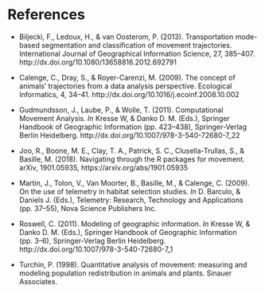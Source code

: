 # References

- Biljecki, F., Ledoux, H., & van Oosterom, P. (2013). Transportation
  mode-based segmentation and classification of movement
  trajectories. International Journal of Geographical Information
  Science, 27, 385–407. http://dx.doi.org/10.1080/13658816.2012.692791

- Calenge, C., Dray, S., & Royer-Carenzi, M. (2009). The concept of
  animals' trajectories from a data analysis perspective. Ecological
  Informatics, 4,
  34–41. http://dx.doi.org/10.1016/j.ecoinf.2008.10.002

- Gudmundsson, J., Laube, P., & Wolle, T. (2011). Computational
  Movement Analysis. *In* Kresse W, & Danko D. M. (Eds.), Springer
  Handbook of Geographic Information (pp. 423–438), Springer-Verlag
  Berlin Heidelberg. http://dx.doi.org/10.1007/978-3-540-72680-7_22

- Joo, R., Boone, M. E., Clay, T. A., Patrick, S. C.,
  Clusella-Trullas, S., & Basille, M. (2018). Navigating through the R
  packages for movement. arXiv, 1901.05935,
  https://arxiv.org/abs/1901.05935

- Martin, J., Tolon, V., Van Moorter, B., Basille, M., & Calenge,
  C. (2009). On the use of telemetry in habitat selection studies. *In*
  D. Barculo, & Daniels J. (Eds.), Telemetry: Research, Technology and
  Applications (pp. 37–55), Nova Science Publishers Inc.

- Roswell, C. (2011). Modeling of geographic information. *In* Kresse
  W, & Danko D. M. (Eds.), Springer Handbook of Geographic Information
  (pp. 3–6), Springer-Verlag Berlin
  Heidelberg. http://dx.doi.org/10.1007/978-3-540-72680-7_1

- Turchin, P. (1998). Quantitative analysis of movement: measuring and
  modeling population redistribution in animals and plants. Sinauer
  Associates.
